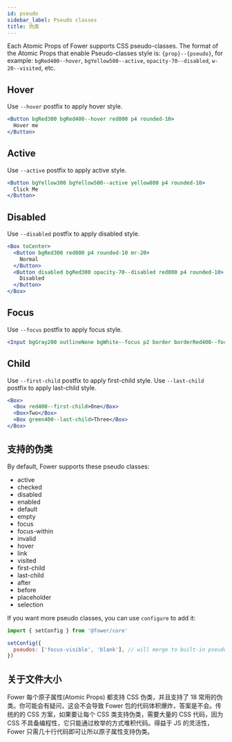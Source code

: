 ```yaml
---
id: pseudo
sidebar_label: Pseudo classes
title: 伪类
---
```


Each Atomic Props of Fower supports CSS pseudo-classes. The format of the Atomic Props that enable Pseudo-classes style is: `{prop}--{pseudo}`, for example: `bgRed400--hover`, `bgYellow500--active`, `opacity-70--disabled`, `w-20--visited`, etc.

## Hover

Use `--hover` postfix to apply hover style.

```jsx live
<Button bgRed300 bgRed400--hover red800 p4 rounded-10>
  Hover me
</Button>
```

## Active

Use `--active` postfix to apply active style.

```jsx live
<Button bgYellow300 bgYellow500--active yellow800 p4 rounded-10>
  Click Me
</Button>
```

## Disabled

Use `--disabled` postfix to apply disabled style.

```jsx live
<Box toCenter>
  <Button bgRed300 red800 p4 rounded-10 mr-20>
    Normal
  </Button>
  <Button disabled bgRed300 opacity-70--disabled red800 p4 rounded-10>
    Disabled
  </Button>
</Box>
```

## Focus

Use `--focus` postfix to apply focus style.

```jsx live
<Input bgGray200 outlineNone bgWhite--focus p2 border borderRed400--focus />
```

## Child

Use `--first-child` postfix to apply first-child style.
Use `--last-child` postfix to apply last-child style.

```jsx live
<Box>
  <Box red400--first-child>One</Box>
  <Box>Two</Box>
  <Box green400--last-child>Three</Box>
</Box>
```

## 支持的伪类

By default, Fower supports these pseudo classes:

- active
- checked
- disabled
- enabled
- default
- empty
- focus
- focus-within
- invalid
- hover
- link
- visited
- first-child
- last-child
- after
- before
- placeholder
- selection

If you want more pseudo classes, you can use `configure` to add it:

```jsx
import { setConfig } from '@fower/core'

setConfig({
  pseudos: ['focus-visible', 'blank'], // will merge to built-in pseudos
})
```

## 关于文件大小

Fower 每个原子属性(Atomic Props) 都支持 CSS 伪类，并且支持了 18 常用的伪类。你可能会有疑问，这会不会导致 Fower 包的代码体积爆炸，答案是不会。传统的的 CSS 方案，如果要让每个 CSS 类支持伪类，需要大量的 CSS 代码，因为 CSS 不具备编程性，它只能通过枚举的方式堆积代码。得益于 JS 的灵活性，Fower 只需几十行代码即可让所以原子属性支持伪类。
